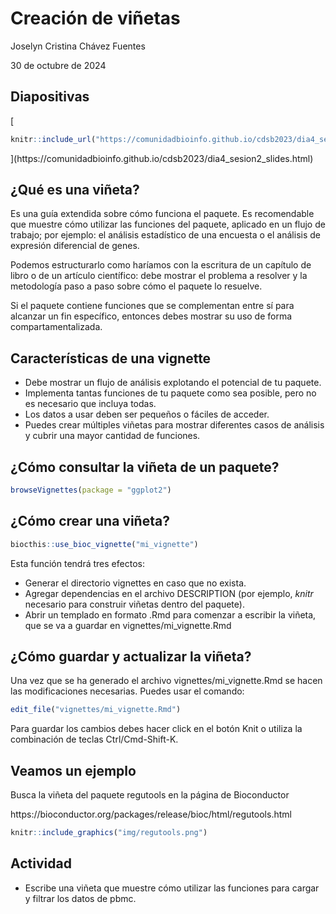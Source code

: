 # Creación de viñetas

Joselyn Cristina Chávez Fuentes

30 de octubre de 2024

## Diapositivas

[
```r
knitr::include_url("https://comunidadbioinfo.github.io/cdsb2023/dia4_sesion2_slides.html", height = "380px")
```
](https://comunidadbioinfo.github.io/cdsb2023/dia4_sesion2_slides.html)


## ¿Qué es una viñeta? 

Es una guía extendida sobre cómo funciona el paquete. Es recomendable que muestre cómo utilizar las funciones del paquete, aplicado en un flujo de trabajo; por ejemplo: el análisis estadístico de una encuesta o el análisis de expresión diferencial de genes.

Podemos estructurarlo como haríamos con la escritura de un capítulo de libro o de un artículo científico: debe mostrar el problema a resolver y la metodología paso a paso sobre cómo el paquete lo resuelve.

Si el paquete contiene funciones que se complementan entre sí para alcanzar un fin específico, entonces debes mostrar su uso de forma compartamentalizada.

## Características de una vignette

- Debe mostrar un flujo de análisis explotando el potencial de tu paquete.
- Implementa tantas funciones de tu paquete como sea posible, pero no es necesario que incluya todas.
- Los datos a usar deben ser pequeños o fáciles de acceder. 
- Puedes crear múltiples viñetas para mostrar diferentes casos de análisis y cubrir una mayor cantidad de funciones.

## ¿Cómo consultar la viñeta de un paquete?

```r
browseVignettes(package = "ggplot2")
```

## ¿Cómo crear una viñeta?

```r
biocthis::use_bioc_vignette("mi_vignette")
```

Esta función tendrá tres efectos:

- Generar el directorio vignettes en caso que no exista.
- Agregar dependencias en el archivo DESCRIPTION (por ejemplo, _knitr_ necesario para construir viñetas dentro del paquete).
- Abrir un templado en formato .Rmd para comenzar a escribir la viñeta, que se va a guardar en vignettes/mi_vignette.Rmd

## ¿Cómo guardar y actualizar la viñeta?

Una vez que se ha generado el archivo vignettes/mi_vignette.Rmd se hacen las modificaciones necesarias. Puedes usar el comando:

```r
edit_file("vignettes/mi_vignette.Rmd")
```

Para guardar los cambios debes hacer click en el botón Knit o utiliza la combinación de teclas Ctrl/Cmd-Shift-K.

## Veamos un ejemplo

Busca la viñeta del paquete regutools en la página de Bioconductor

https://bioconductor.org/packages/release/bioc/html/regutools.html

```r
knitr::include_graphics("img/regutools.png")
```

## Actividad

<div class = "orange color">

- Escribe una viñeta que muestre cómo utilizar las funciones para cargar y filtrar los datos de pbmc.

</div>


